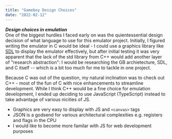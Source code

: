 ```yaml
---
title: "Gameboy Design Choices"
date: "2022-02-12"
---
```

***Design choices in emulation***  
One of the biggest hurdles I faced early on was the quientessential design decision of what language to use for this emulator project. Initially, I figured writing the emulator in C would be ideal - I could use a graphics library like [SDL](https://www.libsdl.org/) to display the emulator effectively,  but after initial testing it was very apparent that the lack of the std library from C++ would add another layer of "research abstraction": I would be researching the GB archietecture, SDL, and C itself -- which is a bit too much for me to tackle in one project.

Because C was out of the question, my natural inclination was to check out C++ - most of the fun of C with nice enhancements to streamline development. While I think C++ would be a fine choice for emulation development, I ended up deciding to use JavaScript (TypeScript) instead to take advantage of various nicities of JS. 

 - Graphics are very easy to display with JS and `<canvas>` tags 
 - JSON is a godsend for various architectural complexities e.g. registers and flags in the CPU
 - I would like to become more familar with JS for web development purposes